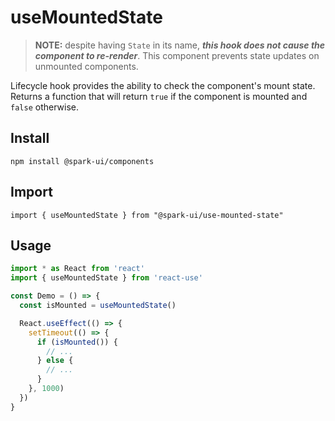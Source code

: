 
<Meta title="Hooks/useMountedState" />

# useMountedState

> **NOTE:** despite having `State` in its name, **_this hook does not cause the component to re-render_**.
> This component prevents state updates on unmounted components.

Lifecycle hook provides the ability to check the component's mount state.
Returns a function that will return `true` if the component is mounted and `false` otherwise.

## Install

```
npm install @spark-ui/components
```

## Import

```
import { useMountedState } from "@spark-ui/use-mounted-state"
```

## Usage

```jsx
import * as React from 'react'
import { useMountedState } from 'react-use'

const Demo = () => {
  const isMounted = useMountedState()

  React.useEffect(() => {
    setTimeout(() => {
      if (isMounted()) {
        // ...
      } else {
        // ...
      }
    }, 1000)
  })
}
```
